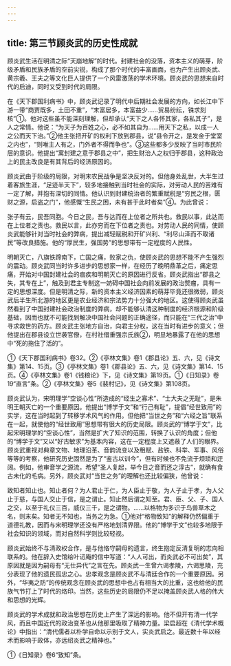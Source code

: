 ```yaml
---
---
---
```

title: 第三节顾炎武的历史性成就
---



顾炎武生活在明清之际“天崩地解”的时代。封建社会的没落，资本主义的萌芽，阶级矛盾和民族矛盾的空前尖锐，构成了那个时代的丰富画面，也为产生出顾炎武、黄宗羲、王夫之等文化巨人提供了一个风雷激荡的学术环境。顾炎武的思想来自时代的启迪，同时又受到时代的局限。

在《天下郡国利病书》中，顾炎武记录了明代中后期社会发展的方向，如长江中下游一带“商贾既多，土田不重”，“末富居多，本富益少……贸易纷纭，铢求刻核”①。他对这些虽不能深刻理解，但却承认“天下之人各怀其家，各私其子”，是人之常情。他说：“为天子为百姓之心，必不如其自为……用天下之私，以成一人之公而天下治。”②他主张把开矿的权利下放到郡县，说“县令开之，是发金于堂室之内也”，“则唯主人有之，门外者不得而争也”。③这些都多少反映了当时市民阶层的意识。他提出“寓封建之意于郡县之中”，把生财治人之权归于郡县，这种政治上的民主改良是有其背后的经济原因的。

顾炎武由于阶级的局限，对明末农民战争是坚决反对的。但他身处乱世，大半生过着客旅生涯，“足迹半天下”，较多地接触到当时社会的实际，对劳动人民的苦难有一定了解，并抱有深切的同情。他认识到封建统治者的繁重赋税是“穷民之根，匮财之源，启盗之门”，他感慨“生民之困，未有甚于此时者矣”④。为此曾说：

张子有云，民吾同胞。今日之民，吾与达而在上位者之所共也。救民以事，此达而在上位者之责也。救民以言，此亦穷而在下位者之责也。对劳动人民的同情，使顾炎武能够针对当时社会的弊病，提出减轻赋税和开矿兴利、“利尽山泽而不取诸民”等改良措施。他的“厚民生，强国势”的思想带有一定程度的人民性。

明朝灭亡，八旗铁蹄南下，亡国之痛，败家之仇，使顾炎武的思想不能不产生强烈的震动。顾炎武同当时许多进步的思想家一样，在经历了晚明鼎革之后，痛定思痛，开始对中国封建社会的痼疾和明朝灭亡的原因进行反省。顾炎武指出“郡县之失，其专在上”，触及到君主专制这一妨碍中国社会向前发展的政治赘瘤，具有一定的思想深度。但是明清之际，新的资本主义经济因素的萌芽毕竟还很微弱，顾炎武后半生所北游的地区更是农业经济和宗法势力十分强大的地区。这使得顾炎武虽然看到了中国封建社会政治制度的弊病，却不能够认清这种制度的经济根源和阶级基础，因而也就不可能找到解决中国社会问题的正确途径，而只能在“三代之治”中寻求救世的药方。顾炎武主张地方自治，向君主分权，这在当时有进步的意义；但他提出在郡县设立世袭官僚，在村社借重强宗氏族②，明显地暴露了在他的思想中“死的拖住了活的”。

①《天下郡国利病书》卷32。②《亭林文集》卷1《郡县论》五、六，见《诗文集》第14、15页。③《亭林文集》卷1《郡县论》五、六，见《诗文集》第14、15页。④《亭林文集》卷1《钱粮论》下，见《诗文集》第19页。①《日知录》卷19“直言”条。②《亭林文集》卷5《裴村记》，见《诗文集》第108页。

顾炎武认为，宋明理学“空谈心性”所造成的“经生之寡术”、“士大夫之无耻”，是朱明王朝灭亡的一个重要原因。他提出“博学于文”和“行己有耻”，提倡“经世致用”的实学，这在当时起到了转移学术风气的作用。但他把“当世之务”和“六经之旨”联系在一起，就使他的“经世致用”思想带有很大的历史局限。顾炎武的“博学于文”，比起宋明理学的“空谈心性”，当然是扩大了知识的范围，转换了认识的角度；但他的“博学于文”又以“好古敏求”为基本内容，这在一定程度上又遮蔽了人们的眼界。顾炎武重视对典章文物、地理沿革、音韵流变以及租赋、盐铁、科举、军事、风俗等等的考察，他研究历史固然是为了“鉴古以训今”，但有时候也不免流于烦琐和迂阔。例如，他审音学之源流，希望“圣人复起，举今日之音而还之淳古”，就确有食古未化的毛病。另外，顾炎武对“当世之务”的理解也还比较偏狭，他曾说：

致知者知止也。知止者何？为人君止于仁，为人臣止于敬，为人子止于孝，为人父止于慈，与国人交止于信，是之谓止。知止然后谓之知至。君、臣、父、子、国人之交，以至于礼仪三百，威仪三千，是之谓物。……以格物为多识于鸟兽草木之名，则末矣。知者无不知也，当务之为急。①他对“格物致知”的解释仍然偏重于道德礼教，因而与宋明理学还没有严格地划清界限。他的“博学于文”也较多地限于社会知识的领域，而对自然科学则比较轻视。

顾炎武始终不与清政权合作，是与他恪守嗣母的遗言，终生抱定反清复明的志向相联系的。他在辞入史馆给叶讱庵的信中写道：“人人可出，而炎武必不可出矣”，其原因就是因为嗣母有“无仕异代”之言在先。顾炎武一生曾六谒孝陵，六谒思陵，充分表现了他的遗民孤忠之心。忠孝观念是顾炎武不与清廷合作的一个重要原因。另外，“华夷之防”的传统观念在顾炎武的思想中也占有相当大的比重，这也给他的民族气节打上了时代的烙印。当然，这些历史的局限仍不足以掩盖顾炎武人格的伟大和思想的光辉。

顾炎武的学术成就和政治思想在历史上产生了深远的影响。他不但开有清一代学风，而且中国近代的政治变革也从他那里吸取了精神力量。梁启超在《清代学术概论》中指出：“清代儒者以朴学自命以示别于文人，实炎武启之。最近数十年以经术而影响于政体，亦远绍炎武之精神也。”

①《日知录》卷6“致知”条。